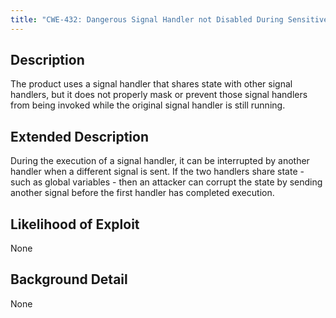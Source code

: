 ```yaml
---
title: "CWE-432: Dangerous Signal Handler not Disabled During Sensitive Operations"
---
```


## Description
The product uses a signal handler that shares state with other signal handlers, but it does not properly mask or prevent those signal handlers from being invoked while the original signal handler is still running.

## Extended Description
During the execution of a signal handler, it can be interrupted by another handler when a different signal is sent. If the two handlers share state - such as global variables - then an attacker can corrupt the state by sending another signal before the first handler has completed execution.

## Likelihood of Exploit
None

## Background Detail
None
        